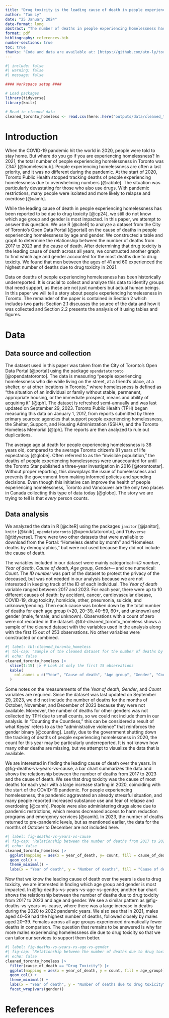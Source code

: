 ```yaml
---
title: "Drug toxicity is the leading cause of death in people experiencing homelessness: Highest numbers among men between the ages of 41 and 60 in 2021"
author: "Tam Ly"
date: "25 January 2024"
date-format: long
abstract: "The number of deaths in people experiencing homelessness has been increasing since the COVID-19 pandemic. Using data obtained between 2017 and 2023 from the City of Toronto's Open Data Portal, we investigated the cause of deaths in people experiencing homelessness by age and gender. We found that drug toxicity is the leading cause of death, with the highest numbers observed among men aged 41 to 60 in 2021. Our discovery reveals the hidden impacts of the pandemic on people experiencing homelessness who use drugs and highlights the need for improved services."
format: pdf
bibliography: references.bib
number-sections: true
toc: true
thanks: "Code and data are available at: [https://github.com/atn-ly/toronto_homeless_deaths_by_cause](https://github.com/atn-ly/toronto_homeless_deaths_by_cause)"
---
```


```r
#| include: false
#| warning: false
#| message: false

#### Workspace setup ####

# Load packages
library(tidyverse)
library(knitr)

# Read in cleaned data
cleaned_toronto_homeless <- read.csv(here::here("outputs/data/cleaned_toronto_homeless.csv"))
```

\newpage

# Introduction

When the COVID-19 pandemic hit the world in 2020, people were told to stay home. But where do you go if you are experiencing homelessness? In 2021, the total number of people experiencing homelessness in Toronto was 7,347 [@homelesshub]. People experiencing homelessness are often a last priority, and it was no different during the pandemic. At the start of 2020, Toronto Public Health stopped tracking deaths of people experiencing homelessness due to overwhelming numbers [@rabble]. The situation was particularly devastating for those who also use drugs. With pandemic restrictions, many people were isolated and more likely to relapse and overdose [@camh].

While the leading cause of death in people experiencing homelessness has been reported to be due to drug toxicity [@cp24], we still do not know which age group and gender is most impacted. In this paper, we attempt to answer this question. We use R [@citeR] to analyze a dataset from the City of Toronto's Open Data Portal [@portal] on the cause of deaths in people experiencing homelessness by age and gender. We constructed a table and graph to determine the relationship between the number of deaths from 2017 to 2023 and the cause of death. After determining that drug toxicity is the leading cause of death across all years, we constructed another graph to find which age and gender accounted for the most deaths due to drug toxicity. We found that men between the ages of 41 and 60 experienced the highest number of deaths due to drug toxicity in 2021.

Data on deaths of people experiencing homelessness has been historically underreported. It is crucial to collect and analyze this data to identify groups that need support, as these are not just numbers but actual human beings. In this paper we will tell a story about people experiencing homelessness in Toronto. The remainder of the paper is contained in Section 2 which includes two parts: Section 2.1 discusses the source of the data and how it was collected and Section 2.2 presents the analysis of it using tables and figures. 

\newpage

# Data

## Data source and collection
The dataset used in this paper was taken from the City of Toronto’s Open Data Portal [@portal] using the package `opendatatoronto` [@opendatatoronto]. The data is measuring “people experiencing homelessness who die while living on the street, at a friend’s place, at a shelter, or at other locations in Toronto,” where homelessness is defined as “the situation of an individual or family without stable, permanent, appropriate housing, or the immediate prospect, means and ability of acquiring it” [@tph]. The dataset is refreshed semi-annually and was last updated on September 29, 2023. Toronto Public Health (TPH) began measuring this data on January 1, 2017, from reports submitted by three primary sources: agencies that support people experiencing homelessness, the Shelter, Support, and Housing Administration (SSHA), and the Toronto Homeless Memorial [@tph]. The reports are then analyzed to rule out duplications.

The average age at death for people experiencing homelessness is 38 years old, compared to the average Toronto citizen’s 81 years of life expectancy [@globe]. Often referred to as the “invisible population,” the deaths of people experiencing homelessness were unaccounted for until the Toronto Star published a three-year investigation in 2016 [@torontostar]. Without proper reporting, this downplays the issue of homelessness and prevents the government from making informed policies and spending decisions. Even though this initiative can improve the health of people experiencing homelessness, Toronto and Vancouver are the only two places in Canada collecting this type of data today [@globe]. The story we are trying to tell is that *every* person counts.

## Data analysis
We analyzed the data in R [@citeR] using the packages `janitor` [@janitor], `knitr` [@knitr], `opendatatoronto` [@opendatatoronto], and `Tidyverse` [@tidyverse]. There were two other datasets that were available to download from the Portal: “Homeless deaths by month” and “Homeless deaths by demographics,” but were not used because they did not include the cause of death.

\newpage

The variables included in our dataset were mainly categorical—*ID number*, *Year of death*, *Cause of death*, *Age group*, *Gender*— and one numerical: *Count*. The *ID number* was part of the dataset to protect the privacy of the deceased, but was not needed in our analysis because we are not interested in keeping track of the ID of each individual. The *Year of death* variable ranged between 2017 and 2023. For each year, there were up to 10 different causes of death: by accident, cancer, cardiovascular disease, COVID-19, drug toxicity, homicide, other, pneumonia, suicide, and unknown/pending. Then each cause was broken down by the total number of deaths for each age group (<20, 20–39, 40–59, 60+, and unknown) and gender (male, female, and unknown). Observations with a count of zero were not recorded in the dataset. @tbl-cleaned_toronto_homeless shows a sample of the cleaned dataset with the variables used in the analysis along with the first 15 out of 253 observations. No other variables were constructed or combined.

```r
#| label: tbl-cleaned_toronto_homeless
#| tbl-cap: "Sample of the cleaned dataset for the number of deaths by cause, age group, and gender between 2017 and 2023"
#| echo: false
cleaned_toronto_homeless |>
  slice(1:15) |> # Look at only the first 15 observations
  kable(
    col.names = c("Year", "Cause of death", "Age group", "Gender", "Count")
  )
```

Some notes on the measurements of the *Year of death*, *Gender*, and *Count* variables are required. Since the dataset was last updated on September 29, 2023, we did not include the number of deaths for the months of October, November, and December of 2023 because they were not available. Moreover, the number of deaths for other genders was not collected by TPH due to small counts, so we could not include them in our analysis. In “Counting the Countless,” this can be considered a result of what Keyes' refers to as the “administrative violence” that reinforces the gender binary [@counting]. Lastly, due to the government shutting down the tracking of deaths of people experiencing homelessness in 2020, the count for this year may be particularly underreported. It is not known how many other deaths are missing, but we attempt to visualize the data that is available.

\newpage

We are interested in finding the leading cause of death over the years. In @fig-deaths-vs-years-vs-cause, a bar chart summarizes the data and shows the relationship between the number of deaths from 2017 to 2023 and the cause of death. We see that drug toxicity was the cause of most deaths for each year with a large increase starting in 2020, coinciding with the start of the COVID-19 pandemic. For people experiencing homelessness, the pandemic aggravated an already stressful situation, and many people reported increased substance use and fear of relapse and overdosing [@camh]. People were also administering drugs alone due to pandemic restrictions, which means decreased access to harm reduction programs and emergency services [@camh]. In 2023, the number of deaths returned to pre-pandemic levels, but as mentioned earlier, the data for the months of October to December are not included here.

```r
#| label: fig-deaths-vs-years-vs-cause
#| fig-cap: "Relationship between the number of deaths from 2017 to 2023 and the cause of death: Drug toxicity was the cause of most deaths for each year with a large increase starting in 2020"
#| echo: false
cleaned_toronto_homeless |> 
  ggplot(mapping = aes(x = year_of_death, y= count, fill = cause_of_death)) +
  geom_col() +
  theme_minimal() +
  labs(x = "Year of death", y = "Number of deaths", fill = "Cause of death")
```

\newpage

Now that we know the leading cause of death over the years is due to drug toxicity, we are interested in finding which age group and gender is most impacted. In @fig-deaths-vs-years-vs-age-vs-gender, another bar chart shows the relationship between the number of deaths due to drug toxicity from 2017 to 2023 and age and gender. We see a similar pattern as @fig-deaths-vs-years-vs-cause, where there was a large increase in deaths during the 2020 to 2022 pandemic years. We also see that in 2021, males aged 40–59 had the highest number of deaths, followed closely by males aged 20–39. Females across all age groups experienced dramatically fewer deaths in comparison. The question that remains to be answered is why far more males experiencing homelessness die due to drug toxicity so that we can tailor our services to support them better.

```r
#| label: fig-deaths-vs-years-vs-age-vs-gender
#| fig-cap: "Relationship between the number of deaths due to drug toxicity from 2017 to 2023 and age and gender: Males aged 40–59 had the highest number of deaths in 2021"
#| echo: false
cleaned_toronto_homeless |> 
  filter(cause_of_death == "Drug Toxicity") |> 
  ggplot(mapping = aes(x = year_of_death, y = count, fill = age_group)) +
  geom_col() +
  theme_minimal() +
  labs(x = "Year of death", y = "Number of deaths due to drug toxicity", fill = "Age group") +
  facet_wrap(vars(gender))
```

\newpage

# References
